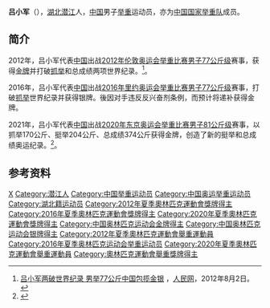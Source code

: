 {{Infobox sportsperson
| headercolor    = #808080
| name           = 吕小军
| image          = LuXiaojun.png
| imagesize      = 200px
| caption        =
| birthname      =
| fullname       =
| nickname       =
| nationality    = 
| residence      =
| birthdate      = {{birth_date_and_age|1984|7|27}}<ref name="伦敦奥运">{{cite web|title=2012伦敦奥运会中国体育代表团成员名录 - 吕小军|url=http://2012teamchina.olympic.cn/index.php/personview/persons/16230|accessdate=2012-07-16|archive-date=2021-01-11|archive-url=https://web.archive.org/web/20210111014444/http://2012teamchina.olympic.cn/index.php/personview/persons/16230|dead-url=no}}{{zh-cn}}</ref>
| birthplace     = {{CHN}}[[湖北省|湖北省]][[荊州地區|荊州地區]][[潜江縣|潜江縣]]

| height         = {{height|m=1.72}}<ref name="伦敦奥运"/>
| weight         = {{weight|kg=81}}<ref name="东京奥运"/>
| website        = 
| country        = {{PRC}}
| sport          = 男子[[举重|举重]]
| collegeteam    =
| club           =
| team           =
| turnedpro      =
| coach          = -{于}-杰
| retired        =
| coaching       =
| worlds         =
| regionals      =
| nationals      =
| olympics       =
| paralympics    =
| highestranking =
| pb             =
| medaltemplates = 
{{MedalCompetition|[[奥林匹克运动会|奥林匹克运动会]] [[File:Olympic_rings.svg|30px]]}}
{{MedalGold| [[2020年夏季奥林匹克运动会|2020年 东京]]|[[2020年夏季奧林匹克運動會男子81公斤級舉重比賽|81公斤级]]}}
{{MedalGold| [[2012年夏季奥林匹克运动会|2012年 伦敦]]|[[2012年夏季奥林匹克运动会举重比赛－男子77公斤级|77公斤级]]}}
{{MedalSilver| [[2016年夏季奥林匹克运动会|2016年 里约热内卢]]|[[2016年夏季奥林匹克运动会举重比赛－男子77公斤级|77公斤级]]}}
<!--取消其他选手成绩不代表立刻递补到不同颜色的奖牌，除非来不及更新否则请在国际举重联合会或者国际奥委会确认前先暂时保持原样-->
{{MedalCompetition|[[世界举重锦标赛|世界举重锦标赛]]}}
{{MedalGold   |[[2009年世界举重锦标赛|2009年 高阳市]]| 77公斤级}}
{{MedalGold   |[[2011年世界举重锦标赛|2011年 巴黎]]| [[2011年世界举重锦标赛_–_男子77公斤级|77公斤级]]}}
{{MedalGold   |[[2013年世界舉重錦標賽|2013年 弗羅茨瓦夫]]| 77公斤級}}
{{MedalGold   |[[2018年世界舉重錦標賽|2018年 阿什哈巴特]]| 81公斤級}}
{{MedalGold   |[[2019年世界舉重錦標賽|2019年 芭達雅]]| 81公斤級}}
{{MedalSilver |[[2010年世界举重锦标赛|2010年 安塔利亚]]| 77公斤级}}
| show-medals    = yes
}}
'''吕小军'''（{{bd|1984年|7月27日}}），[[湖北|湖北]][[潜江|潜江]]人，[[中国|中国]]男子[[举重|举重]]运动员，亦为[[中国国家举重队|中国国家举重队]]成员。

==简介==
2012年，吕小军代表[[2012年夏季奥林匹克运动会中国代表团|中国]]出战[[2012年夏季奥林匹克运动会|2012年伦敦奥运会]][[2012年夏季奥林匹克运动会举重比赛|举重比赛]][[2012年夏季奥林匹克运动会举重比赛－男子77公斤级|男子77公斤级]]赛事，获得[[金牌|金牌]]并打破[[抓举|抓举]]和总成绩两项世界纪录。<ref>[http://sports.people.com.cn/london2012/n/2012/0802/c221689-18650373.html 吕小军两破世界纪录 男举77公斤中国包揽金银] {{Wayback|url=http://sports.people.com.cn/london2012/n/2012/0802/c221689-18650373.html |date=20120807032253 }}，[[人民网|人民网]]，2012年8月2日。</ref>。

2016年，吕小军代表[[2016年夏季奥林匹克运动会中国代表团|中国]]出战[[2016年夏季奥林匹克运动会|2016年里约奥运会]][[2016年夏季奥林匹克运动会举重比赛|举重比赛]][[2016年夏季奥林匹克运动会举重比赛－男子77公斤级|男子77公斤级]]赛事，打破[[抓举|抓举]]世界纪录并获得银牌。後因对手违反反兴奋剂条例，而预计将递补获得金牌。

2021年，吕小军代表[[2020年夏季奥林匹克运动会中国代表团|中国]]出战[[2020年夏季奥林匹克运动会|2020年东京奥运会]][[2020年夏季奥林匹克运动会举重比赛|举重比赛]][[2020年夏季奥林匹克运动会举重比赛－男子81公斤级|男子81公斤级]]赛事，以抓举170公斤、挺举204公斤、总成绩374公斤获得金牌，创造了新的挺举和总成绩奥运纪录。<ref>{{Cite web|title=东京奥运男子81公斤级举重回顾: “不老军神”吕小军总成绩374公斤破奥运纪录夺冠|url=https://olympics.com/tokyo-2020/zh/news/people-s-republic-of-china-s-lyu-xiaojun-wins-men-s-81kg-weightlifting|access-date=2021-07-31|work=olympics.com|archive-date=2021-07-31|archive-url=https://web.archive.org/web/20210731111508/https://olympics.com/tokyo-2020/zh/news/people-s-republic-of-china-s-lyu-xiaojun-wins-men-s-81kg-weightlifting|dead-url=no}}</ref>。

==参考资料==
{{Reflist}}
{{Footer Olympic Champions Weightlifting Middleweight}}
{{2012 China Olympic Weightlifting Team}}
{{2016 China Olympic Weightlifting Team}}
{{commons category|Lü Xiaojun}}
{{DEFAULTSORT:LU Xiaojun}}
[[Category:吕姓|X]]
[[Category:潜江人|Category:潜江人]]
[[Category:中国举重运动员|Category:中国举重运动员]]
[[Category:中国奥运举重运动员|Category:中国奥运举重运动员]]
[[Category:湖北籍运动员|Category:湖北籍运动员]]
[[Category:2012年夏季奧林匹克運動會獎牌得主|Category:2012年夏季奧林匹克運動會獎牌得主]]
[[Category:2016年夏季奧林匹克運動會獎牌得主|Category:2016年夏季奧林匹克運動會獎牌得主]]
[[Category:2020年夏季奧林匹克運動會獎牌得主|Category:2020年夏季奧林匹克運動會獎牌得主]]
[[Category:中国奥林匹克运动会金牌得主|Category:中国奥林匹克运动会金牌得主]]
[[Category:中国奥林匹克运动会银牌得主|Category:中国奥林匹克运动会银牌得主]]
[[Category:2012年夏季奧林匹克運動會舉重運動員|Category:2012年夏季奧林匹克運動會舉重運動員]]
[[Category:2016年夏季奥林匹克运动会举重运动员|Category:2016年夏季奥林匹克运动会举重运动员]]
[[Category:2020年夏季奧林匹克運動會舉重運動員|Category:2020年夏季奧林匹克運動會舉重運動員]]
[[Category:奧林匹克運動會舉重獎牌得主|Category:奧林匹克運動會舉重獎牌得主]]